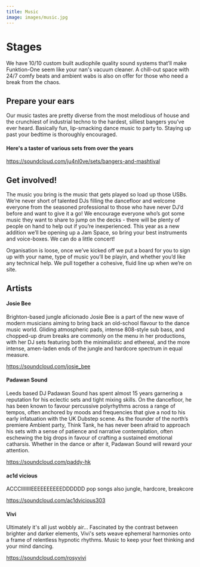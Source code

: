 ```yaml
---
title: Music
image: images/music.jpg
---
```

# S﻿tages

We have 10/10 custom built audiophile quality sound systems that’ll make Funktion-One seem like your nan's vacuum cleaner. A chill-out space with 24/7 comfy beats and ambient wabs is also on offer for those who need a break from the chaos.

## P﻿repare your ears

Our music tastes are pretty diverse from the most melodious of house and the crunchiest of industrial techno to the hardest, silliest bangers you’ve ever heard. Basically fun, lip-smacking dance music to party to. Staying up past your bedtime is thoroughly encouraged.

#### Here's a taster of various sets from over the years

<https://soundcloud.com/ju4nl0ve/sets/bangers-and-mashtival>

## G﻿et involved!

The music you bring is the music that gets played so load up those USBs. We’re never short of talented DJs filling the dancefloor and welcome everyone from the seasoned professional to those who have never DJ’d before and want to give it a go! We encourage everyone who’s got some music they want to share to jump on the decks - there will be plenty of people on hand to help out if you’re inexperienced. This year as a new addition we’ll be opening up a Jam Space, so bring your best instruments and voice-boxes. We can do a little concert!

Organisation is loose, once we’ve kicked off we put a board for you to sign up with your name, type of music you’ll be playin, and whether you’d like any technical help. We pull together a cohesive, fluid line up when we’re on site.

## A﻿rtists

#### Josie Bee

Brighton-based jungle aficionado Josie Bee is a part of the new wave of modern musicians aiming to bring back an old-school flavour to the dance music world. Gliding atmospheric pads, intense 808-style sub bass, and chopped-up drum breaks are commonly on the menu in her productions, with her DJ sets featuring both the minimalistic and ethereal, and the more intense, amen-laden ends of the jungle and hardcore spectrum in equal measure.

<https://soundcloud.com/josie_bee>

#### Padawan Sound

Leeds based DJ Padawan Sound has spent almost 15 years garnering a reputation for his eclectic sets and tight mixing skills. On the dancefloor, he has been known to favour percussive polyrhythms across a range of tempos, often anchored by moods and frequencies that give a nod to his early infatuation with the UK Dubstep scene. As the founder of the north’s premiere Ambient party, Think Tank, he has never been afraid to approach his sets with a sense of patience and narrative contemplation, often eschewing the big drops in favour of crafting a sustained emotional catharsis. Whether in the dance or after it, Padawan Sound will reward your attention. 

<https://soundcloud.com/paddy-hk>

#### ac1d vicious

ACCCIIIIIIIEEEEEEEEEEDDDDDD pop songs also jungle, hardcore, breakcore

<https://soundcloud.com/ac1dvicious303>

#### Vivi

Ultimately it's all just wobbly air... Fascinated by the contrast between brighter and darker elements, Vivi's sets weave ephemeral harmonies onto a frame of relentless hypnotic rhythms. Music to keep your feet thinking and your mind dancing.

<https://soundcloud.com/rosyvivi>